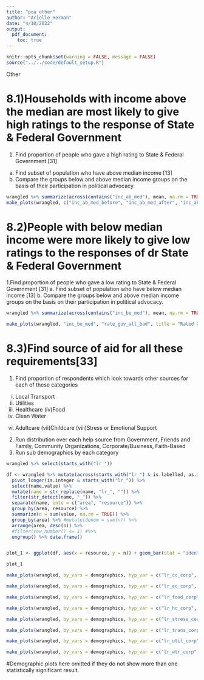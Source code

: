 ```yaml
---
title: "poa other"
author: "Arielle Herman"
date: "4/10/2022"
output:
  pdf_document:
    toc: true
---
```


```r
knitr::opts_chunk$set(warning = FALSE, message = FALSE)
source("../../code/default_setup.R")
```

Other

# 8.1)Households with income above the median are most likely to give high ratings to the response of State & Federal Government 

1.	Find proportion of people who gave a high rating to State & Federal Government [31]
a.	Find subset of population who have above median income [13]
b.	Compare the groups below and above median income groups on the basis of their participation in political advocacy.

```r
wrangled %>% summarize(across(contains("inc_ab_med"), mean, na.rm = TRUE))
make_plots(wrangled, c("inc_ab_med_before", "inc_ab_med_after", "inc_ab_med"), "rate_gov_all_good", title = "Rated Government Well", show = TRUE)
```

# 8.2)People with below median income were more likely to give low ratings to the responses of dr State & Federal Government 

1.Find proportion of people who gave a low rating to State & Federal Government [31]
a.	Find subset of population who have below median income [13]
b.	Compare the groups below and above median income groups on the basis on their participation in political advocacy.

```r
wrangled %>% summarize(across(contains("inc_be_med"), mean, na.rm = TRUE))

make_plots(wrangled, "inc_be_med", "rate_gov_all_bad", title = "Rated Government (Very) Poorly")
```

# 8.3)Find source of aid for all these requirements[33]

1.	Find proportion of respondents which look towards other sources for each of these categories 
(i) Local Transport
(ii) Utilities
(iii) Healthcare
(iv)Food 
(v) Clean Water 
vi) Adultcare
(vii)Childcare
(viii)Stress or Emotional Support

2.	Run distribution over each help source from Government, Friends and Family, Community Organizations, Corporate/Business, Faith-Based
3.	Run sub demographics by each category

```r
wrangled %>% select(starts_with("lr_"))

df <- wrangled %>% mutate(across(starts_with("lr_") & is.labelled, as.integer)) %>%
  pivot_longer(is.integer & starts_with("lr_")) %>%
  select(name,value) %>%
  mutate(name = str_replace(name, "lr_", "")) %>%
  filter(str_detect(name, "_")) %>%
  separate(name, into = c("area", "resource")) %>%
  group_by(area, resource) %>%
  summarize(n = sum(value, na.rm = TRUE)) %>%
  group_by(area) %>% #mutate(denom = sum(n)) %>%
  arrange(area, desc(n)) %>%
  #filter(row_number() <= 1) #%>%
  ungroup() %>% data.frame()


plot_1 <- ggplot(df, aes(x = resource, y = n)) + geom_bar(stat = "identity") + facet_wrap(~area, ncol = 3) + theme(axis.text.x = element_text(angle = 90))

plot_1

```
```r
make_plots(wrangled, by_vars = demographics, hyp_var = c("lr_cc_corp", "lr_cc_fam", "lr_cc_fb", "lr_cc_gov", "lr_cc_np"), title = "lr_cc")
```
```r
make_plots(wrangled, by_vars = demographics, hyp_var = c("lr_ec_corp", "lr_ec_fam", "lr_ec_fb", "lr_ec_gov", "lr_ec_np"), title = "lr_ec")

```
```r
make_plots(wrangled, by_vars = demographics, hyp_var = c("lr_food_corp", "lr_food_fam", "lr_food_fb", "lr_food_gov", "lr_food_np"), title = "lr_food")

```
```r
make_plots(wrangled, by_vars = demographics, hyp_var = c("lr_hc_corp", "lr_hc_fam", "lr_hc_fb", "lr_hc_gov", "lr_hc_np"), title = "lr_hc")

```

```r
make_plots(wrangled, by_vars = demographics, hyp_var = c("lr_stress_corp", "lr_stress_fam", "lr_stress_fb", "lr_stress_gov", "lr_stress_np"), title = "lr_stress")

```

```r
make_plots(wrangled, by_vars = demographics, hyp_var = c("lr_trans_corp", "lr_trans_fam", "lr_trans_fb", "lr_trans_gov", "lr_trans_np"), title = "lr_trans")

```

```r
make_plots(wrangled, by_vars = demographics, hyp_var = c("lr_util_corp", "lr_util_fam", "lr_util_fb", "lr_util_gov", "lr_util_np"), title = "lr_util")

```

```r
make_plots(wrangled, by_vars = demographics, hyp_var = c("lr_wtr_corp", "lr_wtr_fam", "lr_wtr_fb", "lr_wtr_gov", "lr_wtr_np"), title = "lr_wtr")

```
#Demographic plots here omitted if they do not show more than one statistically significant result.
